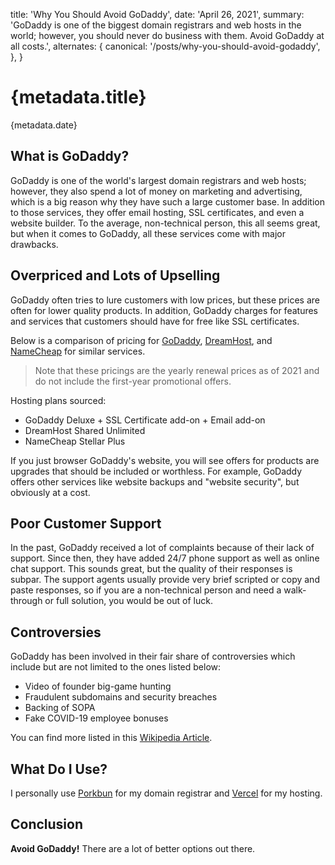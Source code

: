 
  title: 'Why You Should Avoid GoDaddy',
  date: 'April 26, 2021',
  summary:
    'GoDaddy is one of the biggest domain registrars and web hosts in the world; however, you should never do business with them. Avoid GoDaddy at all costs.',
  alternates: {
    canonical: '/posts/why-you-should-avoid-godaddy',
  },
}

# {metadata.title}

<Date>{metadata.date}</Date>

## What is GoDaddy?

GoDaddy is one of the world's largest domain registrars and web hosts; however, they also spend a lot of money on marketing and advertising, which is a big reason why they have such a large customer base. In addition to those services, they offer email hosting, SSL certificates, and even a website builder. To the average, non-technical person, this all seems great, but when it comes to GoDaddy, all these services come with major drawbacks.

## Overpriced and Lots of Upselling

GoDaddy often tries to lure customers with low prices, but these prices are often for lower quality products. In addition, GoDaddy charges for features and services that customers should have for free like SSL certificates.

Below is a comparison of pricing for [GoDaddy](https://www.godaddy.com/), [DreamHost](https://www.dreamhost.com/), and [NameCheap](https://www.namecheap.com/) for similar services.

<PricingTable />

> Note that these pricings are the yearly renewal prices as of 2021 and do not include the first-year promotional offers.

Hosting plans sourced:

- GoDaddy Deluxe + SSL Certificate add-on + Email add-on
- DreamHost Shared Unlimited
- NameCheap Stellar Plus

If you just browser GoDaddy's website, you will see offers for products are upgrades that should be included or worthless. For example, GoDaddy offers other services like website backups and "website security", but obviously at a cost.

## Poor Customer Support

In the past, GoDaddy received a lot of complaints because of their lack of support. Since then, they have added 24/7 phone support as well as online chat support. This sounds great, but the quality of their responses is subpar. The support agents usually provide very brief scripted or copy and paste responses, so if you are a non-technical person and need a walk-through or full solution, you would be out of luck.

## Controversies

GoDaddy has been involved in their fair share of controversies which include but are not limited to the ones listed below:

- Video of founder big-game hunting
- Fraudulent subdomains and security breaches
- Backing of SOPA
- Fake COVID-19 employee bonuses

You can find more listed in this [Wikipedia Article](https://en.wikipedia.org/wiki/GoDaddy#Controversies).

## What Do I Use?

I personally use [Porkbun](https://porkbun.com) for my domain registrar and [Vercel](https://vercel.com) for my hosting.

## Conclusion

**Avoid GoDaddy!** There are a lot of better options out there.
